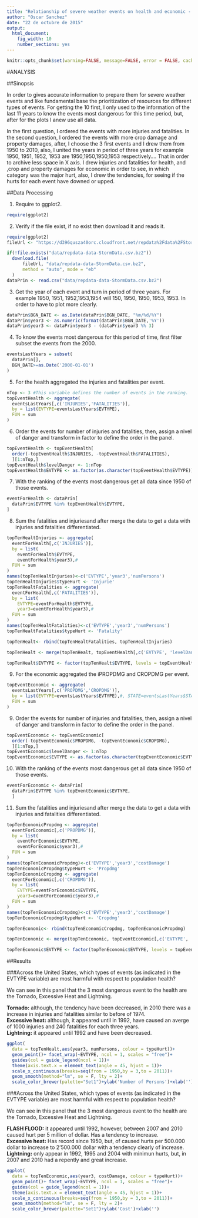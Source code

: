 ```yaml
---
title: "Relationship of severe weather events on health and economic - 1950/2010"
author: "Oscar Sanchez"
date: "22 de octubre de 2015"
output: 
  html_document: 
    fig_width: 10
    number_sections: yes
---
```


```r
knitr::opts_chunk$set(warning=FALSE, message=FALSE, error = FALSE, cache = TRUE)
```

#ANALYSIS

##Sinopsis

In order to gives accurate information to prepare them for severe weather events and like fundamental base the prioritization of resources for different types of events. For getting the 10 first, I only used to the information of the last 11 years to know the events most dangerous for this time period, but, after for the plots I anew use all data. 

In the first question, I ordered the events with more injuries and fatalities. In the second question, I ordered the events with more crop damage and property damages, after, I choose the 3 first events and I drew them from 1950 to 2010, also, I united the years in period of three years for example 1950, 1951, 1952, 1953 are 1950,1950,1950,1953 respectively.... That in order to archive less space in X axis. 
I drew injuries and fatalities for health, and ,crop and property damages for economic in order to see, in which category was the major hurt, also, I drew the tendencies, for seeing if the hurts for each event have downed or upped.

##Data Processing

1. Require to ggplot2. 
```r
require(ggplot2)
```

2. Verify if the file exist, if no exist then download it and reads it.

```r
require(ggplot2)
fileUrl <- "https://d396qusza40orc.cloudfront.net/repdata%2Fdata%2FStormData.csv.bz2"

if(!file.exists("data/repdata-data-StormData.csv.bz2"))
  download.file(
      fileUrl, "data/repdata-data-StormData.csv.bz2", 
      method = "auto", mode = "eb"
  )
dataPrin <- read.csv("data/repdata-data-StormData.csv.bz2")
```

3. Get the year of each event and turn in period of three years. For example 1950, 1951, 1952,1953,1954 will 150, 1950, 1950, 1953, 1953. In order to have to plot more clearly. 

```r
dataPrin$BGN_DATE <- as.Date(dataPrin$BGN_DATE, "%m/%d/%Y")
dataPrin$year3 <- as.numeric(format(dataPrin$BGN_DATE,'%Y'))
dataPrin$year3 <- dataPrin$year3 - (dataPrin$year3 %% 3)
```

4. To know the events most dangerous for this period of time, first filter subset the events from the 2000.

```r
eventsLastYears = subset(
  dataPrin[],
  BGN_DATE>=as.Date('2000-01-01')
)
```

5. For the health aggregated the injuries and fatalities per event.

```r
nTop <- 3 #This variable defines the number of events in the ranking.
topEventHealth <- aggregate(
  eventsLastYears[,c('INJURIES','FATALITIES')],
  by = list(EVTYPE=eventsLastYears$EVTYPE),
  FUN = sum
)
```

6. Order the events for number of injuries and fatalities, then, assign a nivel of danger and transform in factor to define the order in the panel.

```r
topEventHealth <- topEventHealth[
  order(-topEventHealth$INJURIES, -topEventHealth$FATALITIES),
  ][1:nTop,]
topEventHealth$levelDanger <- 1:nTop
topEventHealth$EVTYPE <- as.factor(as.character(topEventHealth$EVTYPE))
```

7. With the ranking of the events most dangerous get all data since 1950 of those events.

```r
eventForHealth <- dataPrin[
  dataPrin$EVTYPE %in% topEventHealth$EVTYPE,
]
```

8. Sum the fatalities and injuriesand after merge the data to get a data with injuries and fatalities differentiated.

```r
topTenHealtInjuries <- aggregate(
  eventForHealth[,c('INJURIES')],
  by = list(
    eventForHealth$EVTYPE, 
    eventForHealth$year3),#
  FUN = sum
)
names(topTenHealtInjuries)<-c('EVTYPE','year3','numPersons')
topTenHealtInjuries$typeHurt <- 'Injurie'
topTenHealtFatalities <- aggregate(
  eventForHealth[,c('FATALITIES')],
  by = list(
    EVTYPE=eventForHealth$EVTYPE, 
    year3=eventForHealth$year3),#
  FUN = sum
)
names(topTenHealtFatalities)<-c('EVTYPE','year3','numPersons')
topTenHealtFatalities$typeHurt <- 'Fatality'

topTenHealt<- rbind(topTenHealtFatalities, topTenHealtInjuries)

topTenHealt <- merge(topTenHealt, topEventHealth[,c('EVTYPE', 'levelDanger')])

topTenHealt$EVTYPE <- factor(topTenHealt$EVTYPE, levels = topEventHealth$EVTYPE)
```

9. For the economic aggregated the iPROPDMG and CROPDMG per event.

```r
topEventEconomic <- aggregate(
  eventsLastYears[,c('PROPDMG','CROPDMG')],
  by = list(EVTYPE=eventsLastYears$EVTYPE),#, STATE=eventsLastYears$STATE
  FUN = sum
)
```

9. Order the events for number of injuries and fatalities, then, assign a nivel of danger and transform in factor to define the order in the panel.
```r
topEventEconomic <- topEventEconomic[
  order(-topEventEconomic$PROPDMG, -topEventEconomic$CROPDMG),
  ][1:nTop,]
topEventEconomic$levelDanger <- 1:nTop
topEventEconomic$EVTYPE <- as.factor(as.character(topEventEconomic$EVTYPE))
```

10. With the ranking of the events most dangerous get all data since 1950 of those events.

```r
eventForEconomic <- dataPrin[
  dataPrin$EVTYPE %in% topEventEconomic$EVTYPE,
  ]
```

11. Sum the fatalities and injuriesand after merge the data to get a data with injuries and fatalities differentiated.

```r
topTenEconomicPropdmg <- aggregate(
  eventForEconomic[,c('PROPDMG')],
  by = list(
    eventForEconomic$EVTYPE, 
    eventForEconomic$year3),#
  FUN = sum
)
names(topTenEconomicPropdmg)<-c('EVTYPE','year3','costDamage')
topTenEconomicPropdmg$typeHurt <- 'Propdmg'
topTenEconomicCropdmg <- aggregate(
  eventForEconomic[,c('CROPDMG')],
  by = list(
    EVTYPE=eventForEconomic$EVTYPE, 
    year3=eventForEconomic$year3),#
  FUN = sum
)
names(topTenEconomicCropdmg)<-c('EVTYPE','year3','costDamage')
topTenEconomicCropdmg$typeHurt <- 'Cropdmg'

topTenEconomic<- rbind(topTenEconomicCropdmg, topTenEconomicPropdmg)

topTenEconomic <- merge(topTenEconomic, topEventEconomic[,c('EVTYPE', 'levelDanger')])

topTenEconomic$EVTYPE <- factor(topTenEconomic$EVTYPE, levels = topEventEconomic$EVTYPE)
```

##Results

###Across the United States, which types of events (as indicated in the EVTYPE variable) are most harmful with respect to population health?

We can see in this panel that the 3 most dangerous event to the health are the Tornado, Excessive Heat and Lightning.

**Tornado:** although, the tendency have been decreased, in 2010 there was a increase in injuries and fatalities similar to before of 1974.  
**Excessive heat:** although, it appeared until in 1992, have caused an averge of 1000 injuries and 240 fatalities for each three years.  
**Lightning:** it appeared until 1992 and have been decreased.

```r
ggplot(
  data = topTenHealt,aes(year3, numPersons, colour = typeHurt))+ 
  geom_point()+ facet_wrap(~EVTYPE, ncol = 1, scales = "free")+
  guides(col = guide_legend(ncol = 1))+
  theme(axis.text.x = element_text(angle = 45, hjust = 1))+
  scale_x_continuous(breaks=seq(from = 1950,by = 3,to = 2011))+
  geom_smooth(method="lm", se = F, lty = 2)+
  scale_color_brewer(palette="Set1")+ylab('Number of Persons')+xlab('')
```

###Across the United States, which types of events (as indicated in the EVTYPE variable) are most harmful with respect to population health?

We can see in this panel that the 3 most dangerous event to the health are the Tornado, Excessive Heat and Lightning.

**FLASH FLOOD:** it appeared until 1992, however, between 2007 and 2010 caused hurt per 5 million of dollar. Has a tendency to increase.  
**Excessive heat:** Has record since 1950, but, of caused hurts per 500.000 dollar to increase to 2'500.000 dollar with a tendency clearly of increase.  
**Lightning:** only appear in 1992, 1995 and 2004 with minimun hurts, but, in 2007 and 2010 had a repently and great increase.

```r
ggplot(
  data = topTenEconomic,aes(year3, costDamage, colour = typeHurt))+
  geom_point()+ facet_wrap(~EVTYPE, ncol = 1, scales = "free")+
  guides(col = guide_legend(ncol = 1))+
  theme(axis.text.x = element_text(angle = 45, hjust = 1))+
  scale_x_continuous(breaks=seq(from = 1950,by = 3,to = 2011))+
  geom_smooth(method="lm", se = F, lty = 2)+
  scale_color_brewer(palette="Set1")+ylab('Cost')+xlab('')
```




